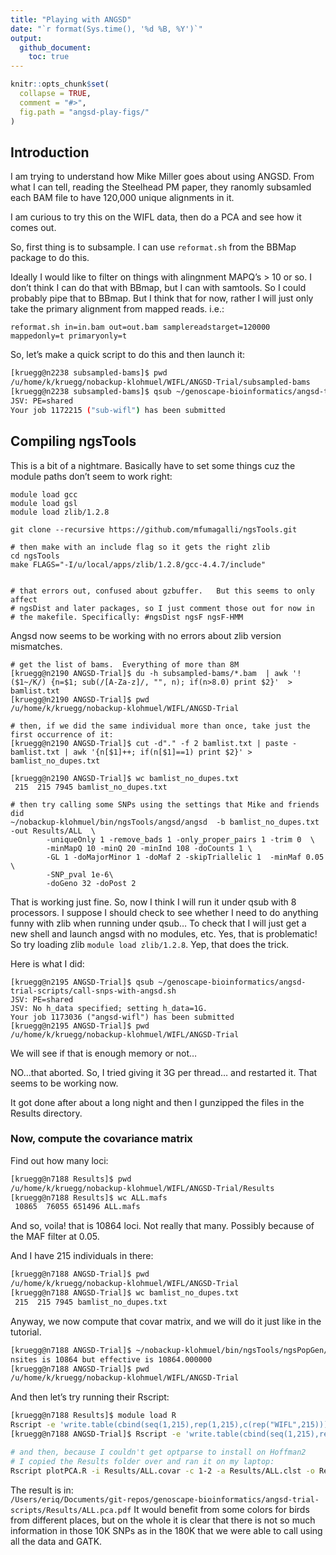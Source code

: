 ```yaml
---
title: "Playing with ANGSD"
date: "`r format(Sys.time(), '%d %B, %Y')`"
output: 
  github_document:
    toc: true
---
```


<!-- README.md is generated from README.Rmd. Please edit that file -->

```r
knitr::opts_chunk$set(
  collapse = TRUE,
  comment = "#>",
  fig.path = "angsd-play-figs/"
)
```


## Introduction

I am trying to understand how Mike Miller goes about using ANGSD.  From what I can tell, reading 
the Steelhead PM paper, they ranomly subsamled each BAM file to have 120,000 unique alignments in
it.  

I am curious to try this on the WIFL data, then do a PCA and see how it comes out.  

So, first thing is to subsample.  I can use ``reformat.sh`` from the BBMap package to do this.  

Ideally I would like to filter on things with alingnment MAPQ's > 10 or so.  I don't think I can
do that with BBmap, but I can with samtools.  So I could probably pipe that to BBmap.  But I think
that for now, rather I will just only take the primary alignment from mapped reads.  i.e.:
```
reformat.sh in=in.bam out=out.bam samplereadstarget=120000 mappedonly=t primaryonly=t
```

So, let's make a quick script to do this and then launch it:
```sh
[kruegg@n2238 subsampled-bams]$ pwd
/u/home/k/kruegg/nobackup-klohmuel/WIFL/ANGSD-Trial/subsampled-bams
[kruegg@n2238 subsampled-bams]$ qsub ~/genoscape-bioinformatics/angsd-trial-scripts/subsample-wifl.sh 
JSV: PE=shared
Your job 1172215 ("sub-wifl") has been submitted

```


## Compiling ngsTools

This is a bit of a nightmare.  Basically have to set some things cuz the module paths don't seem to work right:
```
module load gcc
module load gsl
module load zlib/1.2.8

git clone --recursive https://github.com/mfumagalli/ngsTools.git

# then make with an include flag so it gets the right zlib
cd ngsTools
make FLAGS="-I/u/local/apps/zlib/1.2.8/gcc-4.4.7/include"


# that errors out, confused about gzbuffer.   But this seems to only affect
# ngsDist and later packages, so I just comment those out for now in 
# the makefile. Specifically: #ngsDist ngsF ngsF-HMM 
```

Angsd now seems to be working with no errors about zlib version mismatches.  

```
# get the list of bams.  Everything of more than 8M
[kruegg@n2190 ANGSD-Trial]$ du -h subsampled-bams/*.bam  | awk '!($1~/K/) {n=$1; sub(/[A-Za-z]/, "", n); if(n>8.0) print $2}'  > bamlist.txt 
[kruegg@n2190 ANGSD-Trial]$ pwd
/u/home/k/kruegg/nobackup-klohmuel/WIFL/ANGSD-Trial

# then, if we did the same individual more than once, take just the first occurrence of it:
[kruegg@n2190 ANGSD-Trial]$ cut -d"." -f 2 bamlist.txt | paste - bamlist.txt | awk '{n[$1]++; if(n[$1]==1) print $2}' > bamlist_no_dupes.txt 

[kruegg@n2190 ANGSD-Trial]$ wc bamlist_no_dupes.txt 
 215  215 7945 bamlist_no_dupes.txt
 
# then try calling some SNPs using the settings that Mike and friends did 
~/nobackup-klohmuel/bin/ngsTools/angsd/angsd  -b bamlist_no_dupes.txt  -out Results/ALL  \
        -uniqueOnly 1 -remove_bads 1 -only_proper_pairs 1 -trim 0  \
        -minMapQ 10 -minQ 20 -minInd 108 -doCounts 1 \
        -GL 1 -doMajorMinor 1 -doMaf 2 -skipTriallelic 1  -minMaf 0.05 \
        -SNP_pval 1e-6\
        -doGeno 32 -doPost 2
```

That is working just fine.  So, now I think I will run it under qsub with 8 processors.  I suppose I should check to
see whether I need to do anything funny with zlib when running under qsub... To check that I will just get 
a new shell and launch angsd with no modules, etc.  Yes, that is problematic!  So try loading zlib 
`module load zlib/1.2.8`.  Yep, that does the trick.  

Here is what I did:
```
[kruegg@n2195 ANGSD-Trial]$ qsub ~/genoscape-bioinformatics/angsd-trial-scripts/call-snps-with-angsd.sh 
JSV: PE=shared
JSV: No h_data specified; setting h_data=1G.
Your job 1173036 ("angsd-wifl") has been submitted
[kruegg@n2195 ANGSD-Trial]$ pwd
/u/home/k/kruegg/nobackup-klohmuel/WIFL/ANGSD-Trial
```
We will see if that is enough memory or not...

NO...that aborted.  So, I tried giving it 3G per thread... and restarted it.  That seems to be working now.

It got done after about a long night and then I gunzipped the files in the Results directory.

### Now, compute the covariance matrix

Find out how many loci:
```sh
[kruegg@n7188 Results]$ pwd
/u/home/k/kruegg/nobackup-klohmuel/WIFL/ANGSD-Trial/Results
[kruegg@n7188 Results]$ wc ALL.mafs 
 10865  76055 651496 ALL.mafs

```
And so, voila! that is 10864 loci.  Not really that many.  Possibly because of the 
MAF filter at 0.05. 

And I have 215 individuals in there:
```sh
[kruegg@n7188 ANGSD-Trial]$ pwd
/u/home/k/kruegg/nobackup-klohmuel/WIFL/ANGSD-Trial
[kruegg@n7188 ANGSD-Trial]$ wc bamlist_no_dupes.txt 
 215  215 7945 bamlist_no_dupes.txt
```


Anyway, we now compute that covar matrix, and we will do it 
just like in the tutorial.  
```sh
[kruegg@n7188 ANGSD-Trial]$ ~/nobackup-klohmuel/bin/ngsTools/ngsPopGen/ngsCovar  -probfile Results/ALL.geno -outfile Results/ALL.covar -nind 215 -nsites 10864  -call 0 -norm 0
nsites is 10864 but effective is 10864.000000
[kruegg@n7188 ANGSD-Trial]$ pwd
/u/home/k/kruegg/nobackup-klohmuel/WIFL/ANGSD-Trial
```

And then let's try running their Rscript:
```sh
[kruegg@n7188 Results]$ module load R
Rscript -e 'write.table(cbind(seq(1,215),rep(1,215),c(rep("WIFL",215))), row.names=F, sep=" ", col.names=c("FID","IID","CLUSTER"), file="Results/ALL.clst", quote=F)'
[kruegg@n7188 ANGSD-Trial]$ Rscript -e 'write.table(cbind(seq(1,215),rep(1,215),c(rep("WIFL",215))), row.names=F, sep=" ", col.names=c("FID","IID","CLUSTER"), file="Results/ALL.clst", quote=F)'

# and then, because I couldn't get optparse to install on Hoffman2
# I copied the Results folder over and ran it on my laptop:
Rscript plotPCA.R -i Results/ALL.covar -c 1-2 -a Results/ALL.clst -o Results/ALL.pca.pdf

```

The result is in:  
`/Users/eriq/Documents/git-repos/genoscape-bioinformatics/angsd-trial-scripts/Results/ALL.pca.pdf`
It would benefit from some colors for birds from different places, but on the whole it is clear that there is not so much 
information in those 10K SNPs as in the 180K that we were able to call using all the data and GATK.







